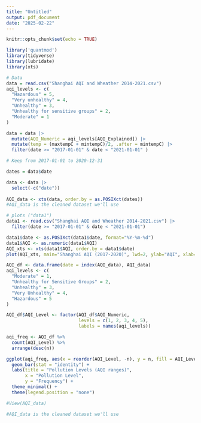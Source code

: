 ```yaml
---
title: "Untitled"
output: pdf_document
date: "2025-02-22"
---
```


```r
knitr::opts_chunk$set(echo = TRUE)
```

```r
library('quantmod')
library(tidyverse)
library(lubridate)
library(xts)
```

```r
# Data 
data = read.csv("Shanghai AQI and Wheather 2014-2021.csv")
aqi_levels <- c(
  "Hazardous" = 5,
  "Very unhealthy" = 4,
  "Unhealthy" = 3,
  "Unhealthy for sensitive groups" = 2,
  "Moderate" = 1
)

data = data |>
  mutate(AQI_Numeric = aqi_levels[AQI_Explained]) |>
  mutate(temp = (maxtempC + mintempC)/2, .after = mintempC) |>
  filter(date >= "2017-01-01" & date < "2021-01-01" )

# Keep from 2017-01-01 to 2020-12-31

dates = data$date

data <- data |> 
  select(-c("date"))
  
AQI_data <- xts(data, order.by = as.POSIXct(dates))
#AQI_data is the cleaned dataset we'll use
```

```r
# plots ("data1")
data1 <- read.csv("Shanghai AQI and Wheather 2014-2021.csv") |> 
  filter(date >= "2017-01-01" & date < "2021-01-01")

data1$date <- as.POSIXct(data1$date, format="%Y-%m-%d")
data1$AQI <- as.numeric(data1$AQI)
AQI_xts <- xts(data1$AQI, order.by = data1$date)
plot(AQI_xts, main="Shanghai AQI (2017-2020)", lwd=2, ylab="AQI", xlab="Year")

AQI_df <- data.frame(date = index(AQI_data), AQI_data)
aqi_levels <- c(
  "Moderate" = 1,
  "Unhealthy for Sensitive Groups" = 2,
  "Unhealthy" = 3,
  "Very Unhealthy" = 4,
  "Hazardous" = 5
)

AQI_df$AQI_Level <- factor(AQI_df$AQI_Numeric, 
                           levels = c(1, 2, 3, 4, 5), 
                           labels = names(aqi_levels))

aqi_freq <- AQI_df %>%
  count(AQI_Level) %>%
  arrange(desc(n)) 

ggplot(aqi_freq, aes(x = reorder(AQI_Level, -n), y = n, fill = AQI_Level)) +
  geom_bar(stat = "identity") +
  labs(title = "Pollution Levels (AQI ranges)",
       x = "Pollution Level", 
       y = "Frequency") +
  theme_minimal() +
  theme(legend.position = "none")
```


```r
#View(AQI_data)

#AQI_data is the cleaned dataset we'll use
```

